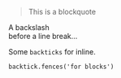 
> This is a blockquote

A backslash\
before a line break…

Some `backticks` for inline.

```tsx
backtick.fences('for blocks')
```